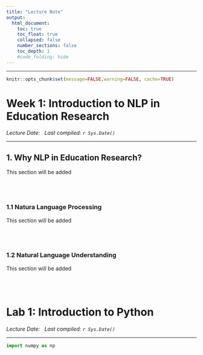 ```yaml
---
title: "Lecture Note"
output:
  html_document:
    toc: true
    toc_float: true
    collapsed: false
    number_sections: false
    toc_depth: 1
    #code_folding: hide
---
```

<hr />
```r
knitr::opts_chunk$set(message=FALSE,warning=FALSE, cache=TRUE)
```

# Week 1: Introduction to NLP in Education Research 

*Lecture Date: * \ 
*Last compiled: `r Sys.Date()`*

<hr />

## 1. Why NLP in Education Research? 

This section will be added
\
\
\
\


### 1.1 Natura Language Processing 

This section will be added
\
\
\
\

### 1.2 Natural Language Understanding 
This section will be added
\
\
\
\

# Lab 1: Introduction to Python 

*Lecture Date: * \ 
*Last compiled: `r Sys.Date()`*

<hr />


```python
import numpy as np 
```


